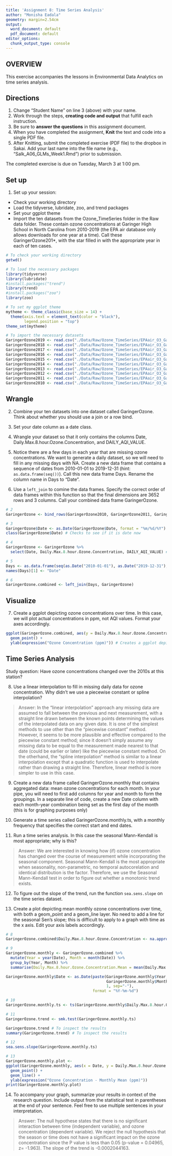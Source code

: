 ```yaml
---
title: 'Assignment 8: Time Series Analysis'
author: "Monisha Eadala"
geometry: margin=2.54cm
output:
  word_document: default
  pdf_document: default
editor_options:
  chunk_output_type: console
---
```


## OVERVIEW

This exercise accompanies the lessons in Environmental Data Analytics on time series analysis. 

## Directions
1. Change "Student Name" on line 3 (above) with your name.
3. Work through the steps, **creating code and output** that fulfill each instruction.
4. Be sure to **answer the questions** in this assignment document.
6. When you have completed the assignment, **Knit** the text and code into a single PDF file.
8. After Knitting, submit the completed exercise (PDF file) to the dropbox in Sakai. Add your last name into the file name (e.g., "Salk_A06_GLMs_Week1.Rmd") prior to submission.

The completed exercise is due on Tuesday, March 3 at 1:00 pm.

## Set up 
1. Set up your session:

* Check your working directory
* Load the tidyverse, lubridate, zoo, and trend packages
* Set your ggplot theme
* Import the ten datasets from the Ozone_TimeSeries folder in the Raw data folder. These contain ozone concentrations at Garinger High School in North Carolina from 2010-2019 (the EPA air database only allows downloads for one year at a time). Call these GaringerOzone201*, with the star filled in with the appropriate year in each of ten cases.

```r
# To check your working directory
getwd() 

# To load the necessary packages 
library(tidyverse)
library(lubridate)
#install.packages("trend")
library(trend)
#install.packages("zoo")
library(zoo)

# To set my ggplot theme
mytheme <- theme_classic(base_size = 14) +
  theme(axis.text = element_text(color = "black"), 
        legend.position = "top")
theme_set(mytheme)

# To import the necessary datasets 
GaringerOzone2019 <- read.csv("./Data/Raw/Ozone_TimeSeries/EPAair_O3_GaringerNC2019_raw.csv")
GaringerOzone2018 <- read.csv("./Data/Raw/Ozone_TimeSeries/EPAair_O3_GaringerNC2018_raw.csv")
GaringerOzone2017 <- read.csv("./Data/Raw/Ozone_TimeSeries/EPAair_O3_GaringerNC2017_raw.csv")
GaringerOzone2016 <- read.csv("./Data/Raw/Ozone_TimeSeries/EPAair_O3_GaringerNC2016_raw.csv")
GaringerOzone2015 <- read.csv("./Data/Raw/Ozone_TimeSeries/EPAair_O3_GaringerNC2015_raw.csv")
GaringerOzone2014 <- read.csv("./Data/Raw/Ozone_TimeSeries/EPAair_O3_GaringerNC2014_raw.csv")
GaringerOzone2013 <- read.csv("./Data/Raw/Ozone_TimeSeries/EPAair_O3_GaringerNC2013_raw.csv")
GaringerOzone2012 <- read.csv("./Data/Raw/Ozone_TimeSeries/EPAair_O3_GaringerNC2012_raw.csv")
GaringerOzone2011 <- read.csv("./Data/Raw/Ozone_TimeSeries/EPAair_O3_GaringerNC2011_raw.csv")
GaringerOzone2010 <- read.csv("./Data/Raw/Ozone_TimeSeries/EPAair_O3_GaringerNC2010_raw.csv")
```

## Wrangle

2. Combine your ten datasets into one dataset called GaringerOzone. Think about whether you should use a join or a row bind. 

3. Set your date column as a date class.

4. Wrangle your dataset so that it only contains the columns Date, Daily.Max.8.hour.Ozone.Concentration, and DAILY_AQI_VALUE. 

5. Notice there are a few days in each year that are missing ozone concentrations. We want to generate a daily dataset, so we will need to fill in any missing days with NA. Create a new data frame that contains a sequence of dates from 2010-01-01 to 2019-12-31 (hint: `as.data.frame(seq())`). Call this new data frame Days. Rename the column name in Days to "Date".

6. Use a `left_join` to comine the data frames. Specify the correct order of data frames within this function so that the final dimensions are 3652 rows and 3 columns. Call your combined data frame GaringerOzone. 

```r
# 2 
GaringerOzone <- bind_rows(GaringerOzone2010, GaringerOzone2011, GaringerOzone2012, GaringerOzone2013, GaringerOzone2014, GaringerOzone2015, GaringerOzone2016, GaringerOzone2017, GaringerOzone2018, GaringerOzone2019) # Uses row bind instead of join to combine the 10 data sets

# 3
GaringerOzone$Date <- as.Date(GaringerOzone$Date, format = "%m/%d/%Y") # Sets my date column as a date class
class(GaringerOzone$Date) # Checks to see if it is date now

# 4
GaringerOzone <- GaringerOzone %>%
  select(Date, Daily.Max.8.hour.Ozone.Concentration, DAILY_AQI_VALUE) # Wrangles the dataset so that it only contains the required columns

# 5
Days <- as.data.frame(seq(as.Date("2010-01-01"), as.Date("2019-12-31"), "day"))
names(Days)[1] <- "Date"

# 6
GaringerOzone.combined <- left_join(Days, GaringerOzone)

```

## Visualize

7. Create a ggplot depicting ozone concentrations over time. In this case, we will plot actual concentrations in ppm, not AQI values. Format your axes accordingly.

```r
ggplot(GaringerOzone.combined, aes(y = Daily.Max.8.hour.Ozone.Concentration, x = Date)) +
  geom_point() +
  ylab(expression("Ozone Concentration (ppm)")) # Creates a ggplot depicting ozone concentrations over time

```

## Time Series Analysis

Study question: Have ozone concentrations changed over the 2010s at this station? 

8. Use a linear interpolation to fill in missing daily data for ozone concentration. Why didn't we use a piecewise constant or spline interpolation?

> Answer: In the "linear interpolation" approach any missing data are assumed to fall between the previous and next measurement, with a straight line drawn between the known points determining the values of the interpolated data on any given date. It is one of the simplest methods to use other than the "piecewise constant" method. However, it seems to be more plausible and effective compared to the piecewise constant method; since it doesn't simply assume any missing data to be equal to the measurement made nearest to that date (could be earlier or later) like the piecewise constant method. On the otherhand, the "spline interpolation" method is similar to a linear interpolation except that a quadratic function is used to interpolate rather than drawing a straight line. Therefore, linear method is more simpler to use in this case.

9. Create a new data frame called GaringerOzone.monthly that contains aggregated data: mean ozone concentrations for each month. In your pipe, you will need to first add columns for year and month to form the groupings. In a separate line of code, create a new Date column with each month-year combination being set as the first day of the month (this is for graphing purposes only)

10. Generate a time series called GaringerOzone.monthly.ts, with a monthly frequency that specifies the correct start and end dates. 

11. Run a time series analysis. In this case the seasonal Mann-Kendall is most appropriate; why is this?

> Answer: We are interested in knowing how (if) ozone concentration has changed over the course of measurement while incorporating the seasonal component. Seasonal Mann-Kendall is the most appropriate when seasonality, non-parametric, no temporal autocorelation and identical distribution is the factor. Therefore, we use the Seasonal Mann-Kendall test in order to figure out whether a monotonic trend exists. 

12. To figure out the slope of the trend, run the function `sea.sens.slope` on the time series dataset. 

13. Create a plot depicting mean monthly ozone concentrations over time, with both a geom_point and a geom_line layer. No need to add a line for the seasonal Sen's slope; this is difficult to apply to a graph with time as the x axis. Edit your axis labels accordingly.

```r
# 8
GaringerOzone.combined$Daily.Max.8.hour.Ozone.Concentration <- na.approx(GaringerOzone.combined$Daily.Max.8.hour.Ozone.Concentration)

# 9
GaringerOzone.monthly <- GaringerOzone.combined %>%
  mutate(Year = year(Date), Month = month(Date)) %>%
  group_by(Year, Month) %>%
  summarise(Daily.Max.8.hour.Ozone.Concentration.Mean = mean(Daily.Max.8.hour.Ozone.Concentration)) 

GaringerOzone.monthly$Date <- as.Date(paste(GaringerOzone.monthly$Year, 
                                            GaringerOzone.monthly$Month, 
                                            1, sep="-"), 
                                      format = "%Y-%m-%d")

# 10
GaringerOzone.monthly.ts <- ts(GaringerOzone.monthly$Daily.Max.8.hour.Ozone.Concentration.Mean, frequency = 12, start = c(2010, 1, 1), end = c(2019, 12, 1))

# 11
GaringerOzone.trend <- smk.test(GaringerOzone.monthly.ts)

GaringerOzone.trend # To inspect the results
summary(GaringerOzone.trend) # To inspect the results

# 12
sea.sens.slope(GaringerOzone.monthly.ts)

# 13
GaringerOzone.monthly.plot <-
ggplot(GaringerOzone.monthly, aes(x = Date, y = Daily.Max.8.hour.Ozone.Concentration.Mean)) +
  geom_point() +
  geom_line() +
  ylab(expression("Ozone Concentration - Monthly Mean (ppm)"))
print(GaringerOzone.monthly.plot)

```

14. To accompany your graph, summarize your results in context of the research question. Include output from the statistical test in parentheses at the end of your sentence. Feel free to use multiple sentences in your interpretation.

> Answer: The null hypothese states that there is no significant interaction between time (independent variable), and ozone concentration (dependent variable). We reject the null hypothesis that the season or time does not have a significant impact on the ozone concentration since the P value is less than 0.05 (p-value = 0.04965, z= -1.963). The slope of the trend is -0.0002044163.
